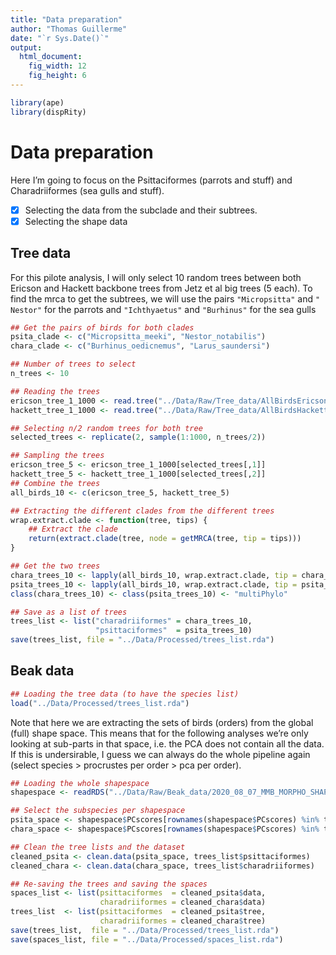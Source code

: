 ```yaml
---
title: "Data preparation"
author: "Thomas Guillerme"
date: "`r Sys.Date()`"
output:
  html_document:
    fig_width: 12
    fig_height: 6
---
```


```r
library(ape)
library(dispRity)
```

# Data preparation

Here I'm going to focus on the Psittaciformes (parrots and stuff) and Charadriiformes (sea gulls and stuff).

 - [x] Selecting the data from the subclade and their subtrees.
 - [x] Selecting the shape data

## Tree data

For this pilote analysis, I will only select 10 random trees between both Ericson and Hackett backbone trees from Jetz et al big trees (5 each).
To find the mrca to get the subtrees, we will use the pairs `"Micropsitta"` and `"  Nestor"` for the parrots and `"Ichthyaetus"` and `"Burhinus"` for the sea gulls

```r
## Get the pairs of birds for both clades
psita_clade <- c("Micropsitta_meeki", "Nestor_notabilis")
chara_clade <- c("Burhinus_oedicnemus", "Larus_saundersi")

## Number of trees to select
n_trees <- 10

## Reading the trees
ericson_tree_1_1000 <- read.tree("../Data/Raw/Tree_data/AllBirdsEricson1.tre")
hackett_tree_1_1000 <- read.tree("../Data/Raw/Tree_data/AllBirdsHackett1.tre")

## Selecting n/2 random trees for both tree
selected_trees <- replicate(2, sample(1:1000, n_trees/2))

## Sampling the trees
ericson_tree_5 <- ericson_tree_1_1000[selected_trees[,1]]
hackett_tree_5 <- hackett_tree_1_1000[selected_trees[,2]]
## Combine the trees
all_birds_10 <- c(ericson_tree_5, hackett_tree_5)

## Extracting the different clades from the different trees
wrap.extract.clade <- function(tree, tips) {
    ## Extract the clade
    return(extract.clade(tree, node = getMRCA(tree, tip = tips)))
}

## Get the two trees
chara_trees_10 <- lapply(all_birds_10, wrap.extract.clade, tip = chara_clade)
psita_trees_10 <- lapply(all_birds_10, wrap.extract.clade, tip = psita_clade)
class(chara_trees_10) <- class(psita_trees_10) <- "multiPhylo"

## Save as a list of trees
trees_list <- list("charadriiformes" = chara_trees_10,
                   "psittaciformes"  = psita_trees_10)
save(trees_list, file = "../Data/Processed/trees_list.rda")
```

## Beak data

```r
## Loading the tree data (to have the species list)
load("../Data/Processed/trees_list.rda")
```

Note that here we are extracting the sets of birds (orders) from the global (full) shape space.
This means that for the following analyses we're only looking at sub-parts in that space, i.e. the PCA does not contain all the data.
If this is undersirable, I guess we can always do the whole pipeline again (select species > procrustes per order > pca per order).

```r
## Loading the whole shapespace
shapespace <- readRDS("../Data/Raw/Beak_data/2020_08_07_MMB_MORPHO_SHAPESPACE_FULL.rds")

## Select the subspecies per shapespace
psita_space <- shapespace$PCscores[rownames(shapespace$PCscores) %in% trees_list$psittaciformes[[1]]$tip.label, ]
chara_space <- shapespace$PCscores[rownames(shapespace$PCscores) %in% trees_list$charadriiformes[[1]]$tip.label, ]

## Clean the tree lists and the dataset
cleaned_psita <- clean.data(psita_space, trees_list$psittaciformes)
cleaned_chara <- clean.data(chara_space, trees_list$charadriiformes)

## Re-saving the trees and saving the spaces
spaces_list <- list(psittaciformes  = cleaned_psita$data,
                    charadriiformes = cleaned_chara$data)
trees_list  <- list(psittaciformes  = cleaned_psita$tree,
                    charadriiformes = cleaned_chara$tree)
save(trees_list,  file = "../Data/Processed/trees_list.rda")
save(spaces_list, file = "../Data/Processed/spaces_list.rda")
```